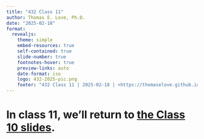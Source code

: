 ```yaml
---
title: "432 Class 11"
author: Thomas E. Love, Ph.D.
date: "2025-02-18"
format:
  revealjs: 
    theme: simple
    embed-resources: true
    self-contained: true
    slide-number: true
    footnotes-hover: true
    preview-links: auto
    date-format: iso
    logo: 432-2025-pic.png
    footer: "432 Class 11 | 2025-02-18 | <https://thomaselove.github.io/432-2025/>"
---
```


# In class 11, we'll return to [the Class 10 slides](https://thomaselove.github.io/432-slides-2025/slides10.html).